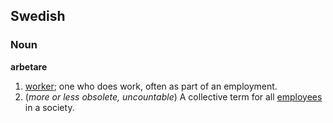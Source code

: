 ==Swedish==
===Noun===
'''arbetare'''

#[[worker]]; one who does work, often as part of an employment.
#(''more or less obsolete, uncountable'') A collective term for all [[employees]] in a society.